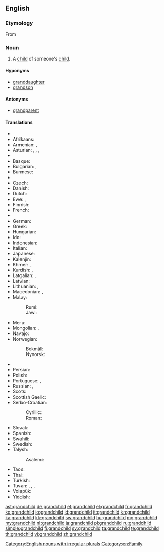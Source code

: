 ==English==
{{wikipedia}}

===Etymology===
From {{prefix|grand|child}}

===Noun===
{{en-noun|grandchildren}}

# A [[child]] of someone's [[child]].

====Hyponyms====
* [[granddaughter]]
* [[grandson]]

====Antonyms====
* {{sense|with regard to ancestry}} [[grandparent]]

====Translations====
{{trans-top|child of someone’s child}}
* {{trreq|ab}}
* Afrikaans: {{t+|af|kleinkind|n}}
* Armenian: {{t-|hy|թոռ|tr=t‘oŕ}}, {{t-|hy|թոռնիկ|tr=t‘oŕnik}}
* Asturian: {{t+|ast|nietu|m}}, {{t+|ast|ñetu|m}}, {{t+|ast|nieta|f}}, {{t+|ast|ñeta|f}}
* {{trreq|av}}
* Basque: {{t+|eu|biloba}}
* Bulgarian: {{t+|bg|внук|m}}, {{t+|bg|внучка|f}}
* Burmese: {{t+|my|မြေး|tr=mjí|sc=Mymr}}
* {{trreq|ce}}
* Czech: {{t+|cs|vnouče|n}}
* Danish: {{t+|da|barnebarn|n}}
* Dutch: {{t+|nl|kleinkind|n}}
* Ewe: {{tø|ee|tɔgbuiyɔvi|n}}, {{tø|ee|mamayɔvi|n}}
* Finnish: {{t+|fi|lapsenlapsi}}
* French: {{t+|fr|petit-enfant|m}}
* {{trreq|ka}}
* German: {{t+|de|Enkelkind|n}}
* Greek: {{t+|el|εγγόνι|n|tr=engóni}}
* Hungarian: {{t+|hu|unoka}}
* Ido: {{t+|io|nepoto}}
* Indonesian: {{t+|id|cucu}}
* Italian: {{t+|it|nipote|m|f}}
* Japanese: {{t+|ja|孫|tr=まご, mago}}
* Kalenjin: {{tø|kln|mjokoret}}
* Khmer: {{t+|km|ចៅ|sc=Khmr|tr=chav}}, {{t+|km|នត្តា|sc=Khmr|tr=noattaa}}
* Kurdish: {{t+|ku|nevî}}, {{t+|ku|torin}}
* Latgalian: {{tø|ltg|bārnubārns}}, {{tø|ltg|unuks}}
* Latvian: {{t-|lv|mazbērns}}
* Lithuanian: {{t-|lt|vaikaitis}}, {{t-|lt|anūkas}}
* Macedonian: {{t-|mk|внук|m|tr=vnuk}}, {{t-|mk|внука|f|tr=vnúka}}
* Malay:
*: Rumi: {{t-|ms|cucu}}
*: Jawi: {{t-|ms|چوچو|sc=Arab}}
{{trans-mid}}
* Meru: {{tø|mer|kajuju}}
* Mongolian: {{t|mn|ач|sc=Cyrl}}, {{t|mn|зээ|sc=Cyrl}}
* Navajo: {{tø|nv|bitsóóké}}
* Norwegian:
*: Bokmål: {{t+|nb|barnebarn|n}}
*: Nynorsk: {{t-|nn|barnebarn|n}}
* {{trreq|os}}
* Persian: {{t+|fa|نوه|tr=nave}}
* Polish: {{t-|pl|wnuczę|n}}
* Portuguese: {{t+|pt|neto|m}}, {{t+|pt|neta|f}}
* Russian: {{t+|ru|внук|m|tr=vnuk}}, {{t+|ru|внучка|f|tr=vnúčka}}
* Scots: {{tø|sco|oe}}
* Scottish Gaelic: {{t+|gd|ogha|m}}
* Serbo-Croatian:
*: Cyrillic: {{t-|sh|унуче|n}}
*: Roman: {{t-|sh|unuče|n}}
* Slovak: {{t-|sk|vnúča|n}}
* Spanish: {{t+|es|nieto|m}}
* Swahili: {{t+|sw|mjukuu}}
* Swedish: {{t+|sv|barnbarn|n}}
* Talysh:
*: Asalemi: {{tø|tly|نوه|tr=nava|sc=fa-Arab}}
* Taos: {{tø|twf|mą́kuna}}
* Thai: {{t+|th|หลาน|tr=lăan}}
* Turkish: {{t+|tr|torun}}
* Tuvan: {{tø|tyv|уруунуң уруу|tr=uruunuŋ uruu}}, {{tø|tyv|уруунуң оглу|tr=uruunuŋ oglu}}, {{tø|tyv|оглунуң уруу|tr=oglunuŋ uruu}}, {{tø|tyv|оглунуң оглу|tr=oglunuŋ oglu}}
* Volapük: {{t+|vo|poscil}}
* Yiddish: {{t-|yi|אייניקל|n|tr=eynikl|sc=Hebr}}
{{trans-bottom}}

[[Category:English nouns with irregular plurals]]
[[Category:en:Family]]

[[ast:grandchild]]
[[de:grandchild]]
[[et:grandchild]]
[[el:grandchild]]
[[fr:grandchild]]
[[ko:grandchild]]
[[io:grandchild]]
[[id:grandchild]]
[[it:grandchild]]
[[kn:grandchild]]
[[ka:grandchild]]
[[kk:grandchild]]
[[sw:grandchild]]
[[hu:grandchild]]
[[mg:grandchild]]
[[my:grandchild]]
[[nl:grandchild]]
[[ja:grandchild]]
[[pl:grandchild]]
[[ru:grandchild]]
[[simple:grandchild]]
[[fi:grandchild]]
[[sv:grandchild]]
[[ta:grandchild]]
[[te:grandchild]]
[[th:grandchild]]
[[vi:grandchild]]
[[zh:grandchild]]